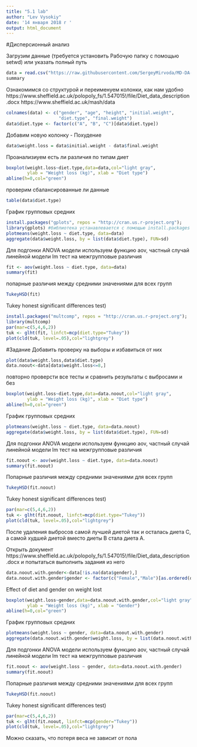 ---
title: "5.1 lab"
author: "Lev Vysokiy"
date: '14 января 2018 г '
output: html_document
---

#Дисперсионный анализ

Загрузим данные (требуется установить Рабочую папку с помощью setwd) или указать полный путь
```{r}
data = read.csv("https://raw.githubusercontent.com/SergeyMirvoda/MD-DA-2017/master/data/diet.csv",row.names=1)
summary
```

Ознакомимся со структурой и переименуем колонки, как нам удобно
https://www.sheffield.ac.uk/polopoly_fs/1.547015!/file/Diet_data_description.docx
https://www.sheffield.ac.uk/mash/data
```{r}
colnames(data) <- c("gender", "age", "height", "initial.weight", 
                    "diet.type", "final.weight")
data$diet.type <- factor(c("A", "B", "C")[data$diet.type])
```

Добавим новую колонку - Похудение
```{r}
data$weight.loss = data$initial.weight - data$final.weight
```

Проанализиуем есть ли различия по типам диет
```{r}
boxplot(weight.loss~diet.type,data=data,col="light gray",
        ylab = "Weight loss (kg)", xlab = "Diet type")
abline(h=0,col="green")
```

проверим сбалансированные ли данные
```{r}
table(data$diet.type)
```

График групповых средних
```{r}
install.packages("gplots", repos = "http://cran.us.r-project.org");
library(gplots) #библиотека устанавлевается с помощью install.packages
plotmeans(weight.loss ~ diet.type, data=data)
aggregate(data$weight.loss, by = list(data$diet.type), FUN=sd)
```

Для подгонки ANOVA модели используем функцию aov, частный случай линейной модели lm
тест на межгрупповые различия
```{r}
fit <- aov(weight.loss ~ diet.type, data=data)
summary(fit)
```

попарные различия между средними значениями для всех групп
```{r}
TukeyHSD(fit)
```

Tukey honest significant differences test)
```{r}
install.packages("multcomp", repos = "http://cran.us.r-project.org");
library(multcomp)
par(mar=c(5,4,6,2))
tuk <- glht(fit, linfct=mcp(diet.type="Tukey"))
plot(cld(tuk, level=.05),col="lightgrey")
```

#Задание
Добавить проверку на выборы и избавиться от них
```{r}
plot(data$weight.loss,data$diet.type)
data.noout<-data[data$weight.loss<=8,]
```

повторно проверсти все тесты и сравнить результаты с выбросами и без
```{r}
boxplot(weight.loss~diet.type,data=data.noout,col="light gray",
        ylab = "Weight loss (kg)", xlab = "Diet type")
abline(h=0,col="green")
```

График групповых средних
```{r}
plotmeans(weight.loss ~ diet.type, data=data.noout)
aggregate(data$weight.loss, by = list(data$diet.type), FUN=sd)
```

Для подгонки ANOVA модели используем функцию aov, частный случай линейной модели lm
тест на межгрупповые различия
```{r}
fit.noout <- aov(weight.loss ~ diet.type, data=data.noout)
summary(fit.noout)
```

Попарные различия между средними значениями для всех групп
```{r}
TukeyHSD(fit.noout)
```

Tukey honest significant differences test)
```{r}
par(mar=c(5,4,6,2))
tuk <- glht(fit.noout, linfct=mcp(diet.type="Tukey"))
plot(cld(tuk, level=.05),col="lightgrey")
```

После удаления выбросов самой лучшей диетой так и осталась диета С, а самой худшей диетой вместо диеты В стала диета А.

Открыть документ https://www.sheffield.ac.uk/polopoly_fs/1.547015!/file/Diet_data_description.docx
и попытаться выполнить задания из него
```{r}
data.noout.with.gender<-data[!is.na(data$gender),]
data.noout.with.gender$gender <- factor(c("Female","Male")[as.ordered(data.noout.with.gender$gender)])
```

Effect of diet and gender on weight lost
```{r}
boxplot(weight.loss~gender,data=data.noout.with.gender,col="light gray",
        ylab = "Weight loss (kg)", xlab = "Gender")
abline(h=0,col="green")
```

График групповых средних
```{r}
plotmeans(weight.loss ~ gender, data=data.noout.with.gender)
aggregate(data.noout.with.gender$weight.loss, by = list(data.noout.with.gender$gender), FUN=sd)
```

Для подгонки ANOVA модели используем функцию aov, частный случай линейной модели lm тест на межгрупповые различия
```{r}
fit.noout <- aov(weight.loss ~ gender, data=data.noout.with.gender)
summary(fit.noout)
```

Попарные различия между средними значениями для всех групп
```{r}
TukeyHSD(fit.noout)
```

Tukey honest significant differences test)
```{r}
par(mar=c(5,4,6,2))
tuk <- glht(fit.noout, linfct=mcp(gender="Tukey"))
plot(cld(tuk, level=.05),col="lightgrey")
```

Можно сказать, что потеря веса не зависит от пола 